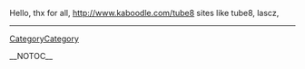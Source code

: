 Hello, thx for all, http://www.kaboodle.com/tube8 sites like tube8,  lascz,
----
[[CategoryCategory]]

__NOTOC__